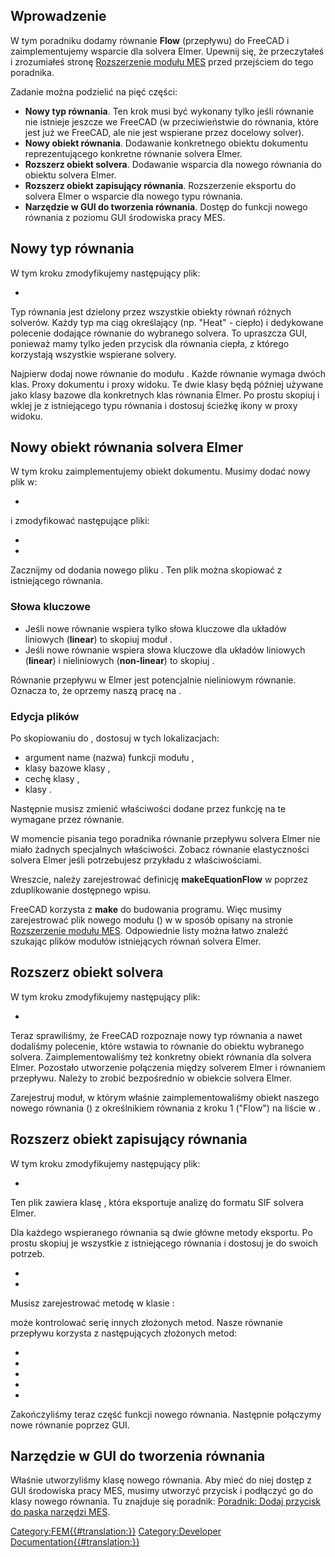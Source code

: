 <languages/>

{{TutorialInfo/pl
|Topic=Dodawanie równań MES
|Level=Zaawansowany
|Time=1 dzień
|Author=[[User:JohnWang|JohnWang]]
|FCVersion=0.19
}}

<span id="Introduction"></span>
==Wprowadzenie==

W tym poradniku dodamy równanie '''Flow''' (przepływu) do FreeCAD i zaimplementujemy wsparcie dla solvera Elmer. Upewnij się, że przeczytałeś i zrozumiałeś stronę [[Extend_FEM_Module/pl|Rozszerzenie modułu MES]] przed przejściem do tego poradnika.

Zadanie można podzielić na pięć części:
* '''Nowy typ równania'''. Ten krok musi być wykonany tylko jeśli równanie nie istnieje jeszcze we FreeCAD (w przeciwieństwie do równania, które jest już we FreeCAD, ale nie jest wspierane przez docelowy solver).
* '''Nowy obiekt równania'''. Dodawanie konkretnego obiektu dokumentu reprezentującego konkretne równanie solvera Elmer.
* '''Rozszerz obiekt solvera'''. Dodawanie wsparcia dla nowego równania do obiektu solvera Elmer. 
* '''Rozszerz obiekt zapisujący równania'''. Rozszerzenie eksportu do solvera Elmer o wsparcie dla nowego typu równania.
* '''Narzędzie w GUI do tworzenia równania'''. Dostęp do funkcji nowego równania z poziomu GUI środowiska pracy MES.

<span id="New_equation_type"></span>
== Nowy typ równania ==

W tym kroku zmodyfikujemy następujący plik:

* {{FileName|src/Mod/Fem/femsolver/equationbase.py}}

Typ równania jest dzielony przez wszystkie obiekty równań różnych solverów. Każdy typ ma ciąg określający (np. "Heat" - ciepło) i dedykowane polecenie dodające równanie do wybranego solvera. To upraszcza GUI, ponieważ mamy tylko jeden przycisk dla równania ciepła, z którego korzystają wszystkie wspierane solvery.

Najpierw dodaj nowe równanie do modułu {{Incode|equationbase.py}}. Każde równanie wymaga dwóch klas. Proxy dokumentu i proxy widoku. Te dwie klasy będą później używane jako klasy bazowe dla konkretnych klas równania Elmer. Po prostu skopiuj i wklej je z istniejącego typu równania i dostosuj ścieżkę ikony w {{Incode|getIcon(self)}} proxy widoku.

{{Code|code=
class FlowProxy(BaseProxy):
    pass

class FlowViewProxy(BaseViewProxy):
    def getIcon(self):
        return ":/icons/FEM_EquationFlow.svg"
}}

<span id="New_Elmer&#039;s_equation_object"></span>
== Nowy obiekt równania solvera Elmer ==

W tym kroku zaimplementujemy obiekt dokumentu. Musimy dodać nowy plik {{Incode|flow.py}} w:

* {{FileName|src/Mod/Fem/femsolver/elmer/equations/flow.py}}

i zmodyfikować następujące pliki:

* {{FileName|src/Mod/Fem/ObjectsFem.py}}
* {{FileName|src/Mod/Fem/CMakeLists.txt}}

Zacznijmy od dodania nowego pliku {{Incode|flow.py}}. Ten plik można skopiować z istniejącego równania.

<span id="Keywords"></span>
=== Słowa kluczowe ===

* Jeśli nowe równanie wspiera tylko słowa kluczowe dla układów liniowych ('''linear''') to skopiuj moduł {{Incode|femsolver/elmer/equations/elasticity.py}}. 
* Jeśli nowe równanie wspiera słowa kluczowe dla układów liniowych ('''linear''') i nieliniowych ('''non-linear''') to skopiuj {{Incode|femsolver/elmer/equations/heat.py}}. 

Równanie przepływu w Elmer jest potencjalnie nieliniowym równanie. Oznacza to, że oprzemy naszą pracę na {{Incode|heat.py}}.

<span id="Editing_files"></span>
=== Edycja plików ===

Po skopiowaniu {{Incode|heat.py}} do {{Incode|flow.py}}, dostosuj {{Incode|flow.py}} w tych lokalizacjach:
* argument name (nazwa) funkcji modułu {{Incode|create}}, 
* klasy bazowe klasy {{Incode|Proxy}},
* cechę {{Incode|Type}} klasy {{Incode|Proxy}}, 
* klasy {{Incode|ViewProxy}}.

{{Code|code=
def create(doc, name="'''Flow'''"):
    return femutils.createObject(
        doc, name, Proxy, ViewProxy)

class Proxy(nonlinear.Proxy, equationbase.'''Flow'''Proxy):

    Type = "Fem::EquationElmer'''Flow'''"

    def __init__(self, obj):
        super(Proxy, self).__init__(obj)
        obj.Priority = 10

class ViewProxy(nonlinear.ViewProxy, equationbase.'''Flow'''ViewProxy):
    pass
}}

Następnie musisz zmienić właściwości dodane przez funkcję {{Incode|obj.addProperty(..)}} na te wymagane przez równanie.

W momencie pisania tego poradnika równanie przepływu solvera Elmer nie miało żadnych specjalnych właściwości. Zobacz równanie elastyczności solvera Elmer jeśli potrzebujesz przykładu z właściwościami.

Wreszcie, należy zarejestrować definicję '''makeEquationFlow''' w {{Incode|src/Mod/Fem/ObjectsFem.py}} poprzez zduplikowanie dostępnego wpisu.

FreeCAD korzysta z '''make''' do budowania programu. Więc musimy zarejestrować plik nowego modułu ({{Incode|flow.py}}) w {{Incode|src/Mod/Fem/CMakeLists.txt}} w sposób opisany na stronie [https://www.freecadweb.org/wiki/Extend_FEM_Module/pl Rozszerzenie modułu MES]. Odpowiednie listy można łatwo znaleźć szukając plików modułów istniejących równań solvera Elmer.

<span id="Extend_Solver_Object"></span>
== Rozszerz obiekt solvera ==

W tym kroku zmodyfikujemy następujący plik:

* {{FileName|src/Mod/Fem/femsolver/elmer/solver.py}}

Teraz sprawiliśmy, że FreeCAD rozpoznaje nowy typ równania a nawet dodaliśmy polecenie, które wstawia to równanie do obiektu wybranego solvera. Zaimplementowaliśmy też konkretny obiekt równania dla solvera Elmer. Pozostało utworzenie połączenia między solverem Elmer i równaniem przepływu. Należy to zrobić bezpośrednio w obiekcie solvera Elmer.

Zarejestruj moduł, w którym właśnie zaimplementowaliśmy obiekt naszego nowego równania ({{Incode|flow.py}}) z określnikiem równania z kroku 1 ("Flow") na liście {{Incode|_EQUATIONS}} w {{Incode|elmer/solver.py}}.

{{Code|code=
from .equations import electrostatic
+from .equations import flow

...

_EQUATIONS = {
    "Heat": heat,
    "Elasticity": elasticity,
+    "Flow": flow,
}
}}

<span id="Extend_writer_object"></span>
== Rozszerz obiekt zapisujący równania ==

W tym kroku zmodyfikujemy następujący plik:

* {{FileName|src/Mod/Fem/femsolver/elmer/writer.py}}

Ten plik zawiera klasę {{Incode|Writer}}, która eksportuje analizę do formatu SIF solvera Elmer.

Dla każdego wspieranego równania są dwie główne metody eksportu. Po prostu skopiuj je wszystkie z istniejącego równania i dostosuj je do swoich potrzeb.

* {{Incode|_getFlowSolver}}
* {{Incode|_handleFlow}}

Musisz zarejestrować metodę {{Incode|_handleFlow}} w klasie {{Incode|Writer}}:

{{Code|code=
class Writer(object):
...
    def write(self):
...
        self._handleFlow()

...

}}

{{Incode|_handleFlow}} może kontrolować serię innych złożonych metod. Nasze równanie przepływu korzysta z następujących złożonych metod:

* {{Incode|_handleFlowConstants}}
* {{Incode|_handleFlowMaterial}}
* {{Incode|_handleFlowInitialVelocity}}
* {{Incode|_handleFlowBndConditions}}
* {{Incode|_handleFlowEquation}}

Zakończyliśmy teraz część funkcji nowego równania. Następnie połączymy nowe równanie poprzez GUI.

<span id="Gui_tool_to_create_an_equation"></span>
== Narzędzie w GUI do tworzenia równania ==

Właśnie utworzyliśmy klasę nowego równania. Aby mieć do niej dostęp z GUI środowiska pracy MES, musimy utworzyć przycisk i podłączyć go do klasy nowego równania. Tu znajduje się poradnik: [[Add_Button_to_FEM_Toolbar_Tutorial/pl|Poradnik: Dodaj przycisk do paska narzędzi MES]].

[[Category:FEM{{#translation:}}]]
[[Category:Developer Documentation{{#translation:}}]]